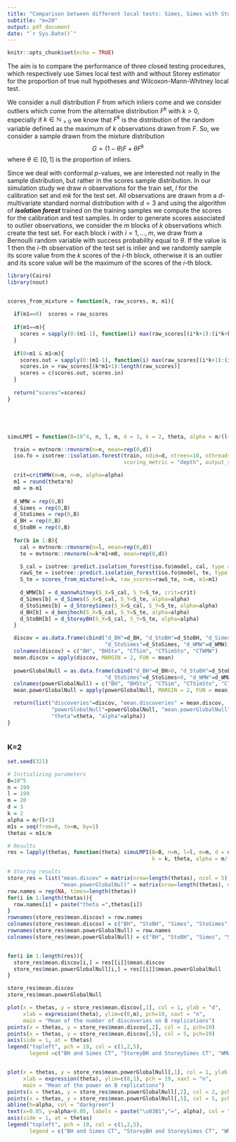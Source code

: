 ```yaml
---
title: "Comparison between different local tests: Simes, Simes with Storey and Wilcoxon-Mann-Whitney"
subtitle: "m=20"
output: pdf_document
date: "`r Sys.Date()`"
---
```


```r
knitr::opts_chunk$set(echo = TRUE)
```


The aim is to compare the performance of three closed testing procedures, which respectively use Simes local test with and without Storey estimator for the proportion of true null hypotheses and Wilcoxon-Mann-Whitney local test.
<!-- The aim is to verify if using Wilcoxon-Mann-Whitney test as local test makes the closed testing procedure Locally Most Powerful among Invariant tests (LMPI). -->

We consider a null distribution $F$ from which inliers come and we consider outliers which come from the alternative distribution $F^k$ with $k>0$, especially if $k\in\mathbb{N}_{>0}$ we know that $F^k$ is the distribution of the random variable defined as the maximum of $k$ observations drawn from $F$. So, we consider a sample drawn from the mixture distribution $$G = (1-\theta) F+\theta F^k$$ where $\theta\in[0,1]$ is the proportion of inliers.

Since we deal with conformal $p$-values, we are interested not really in the sample distribution, but rather in the scores sample distribution.
In our simulation study we draw $n$ observations for the train set, $l$ for the calibration set and $mk$ for the test set. All observations are drawn from a $d$-multivariate standard normal distribution with $d=3$ and using the algorithm of ***isolation forest*** trained on the training samples we compute the scores for the calibration and test samples. In order to generate scores associated to outlier observations, we consider the $m$ blocks of $k$ observations which create the test set. For each block $i$ with $i=1,\ldots,m$, we draw from a Bernoulli random variable with success probability equal to $\theta$. If the value is 1 then the $i$-th observation of the test set is inlier and we randomly sample its score value from the $k$ scores of the $i$-th block, otherwise it is an outlier and its score value will be the maximum of the scores of the $i$-th block.


<!-- ### Simes closed testing -->


<!-- ```{r eval=F} -->




<!-- ``` -->




<!-- ### StoreySimes Closed Testing -->

<!-- ```{r eval=F} -->




<!-- ``` -->




<!-- ### Wilcoxon-Mann-Whitney Closed Testing -->


<!-- ```{r eval=F} -->




<!-- ``` -->






```r
library(Cairo)
library(nout)


scores_from_mixture = function(k, raw_scores, m, m1){
  
  if(m1==0)  scores = raw_scores
  
  if(m1==m){
    scores = sapply(0:(m1-1), function(i) max(raw_scores[(i*k+1):(i*k+k)]))
  }
  
  if(0<m1 & m1<m){
    scores.out = sapply(0:(m1-1), function(i) max(raw_scores[(i*k+1):(i*k+k)]))
    scores.in = raw_scores[(k*m1+1):length(raw_scores)]
    scores = c(scores.out, scores.in)
  }
  
  return("scores"=scores)
}





simuLMPI = function(B=10^4, n, l, m, d = 3, k = 2, theta, alpha = m/(l+1)){

  train = mvtnorm::rmvnorm(n=n, mean=rep(0,d))
  iso.fo = isotree::isolation.forest(train, ndim=d, ntrees=10, nthreads=1, 
                                     scoring_metric = "depth", output_score = TRUE)

  crit=critWMW(m=m, n=n, alpha=alpha)
  m1 = round(theta*m)
  m0 = m-m1
  
  d_WMW = rep(0,B)
  d_Simes = rep(0,B)
  d_StoSimes = rep(0,B)
  d_BH = rep(0,B)
  d_StoBH = rep(0,B)
  
  for(b in 1:B){
    cal = mvtnorm::rmvnorm(n=l, mean=rep(0,d))
    te = mvtnorm::rmvnorm(n=k*m1+m0, mean=rep(0,d))

    S_cal = isotree::predict.isolation_forest(iso.fo$model, cal, type = "score")
    rawS_te = isotree::predict.isolation_forest(iso.fo$model, te, type = "score")
    S_te = scores_from_mixture(k=k, raw_scores=rawS_te, m=m, m1=m1)
    
    d_WMW[b] = d_mannwhitney(S_X=S_cal, S_Y=S_te, crit=crit)
    d_Simes[b] = d_Simes(S_X=S_cal, S_Y=S_te, alpha=alpha)
    d_StoSimes[b] = d_StoreySimes(S_X=S_cal, S_Y=S_te, alpha=alpha)
    d_BH[b] = d_benjhoch(S_X=S_cal, S_Y=S_te, alpha=alpha)
    d_StoBH[b] = d_StoreyBH(S_X=S_cal, S_Y=S_te, alpha=alpha)
  }

  discov = as.data.frame(cbind("d_BH"=d_BH, "d_StoBH"=d_StoBH, "d_Simes"=d_Simes,
                               "d_StoSimes"=d_StoSimes, "d_WMW"=d_WMW))
  colnames(discov) = c("BH", "BHSto", "CTSim", "CTSimSto", "CTWMW")
  mean.discov = apply(discov, MARGIN = 2, FUN = mean)
  
  powerGlobalNull = as.data.frame(cbind("d_BH"=d_BH>0, "d_StoBH"=d_StoBH>0, "d_Simes"=d_Simes>0,
                               "d_StoSimes"=d_StoSimes>0, "d_WMW"=d_WMW>0))
  colnames(powerGlobalNull) = c("BH", "BHSto", "CTSim", "CTSimSto", "CTWMW")
  mean.powerGlobalNull = apply(powerGlobalNull, MARGIN = 2, FUN = mean)

  return(list("discoveries"=discov, "mean.discoveries" = mean.discov,
              "powerGlobalNull"=powerGlobalNull, "mean.powerGlobalNull"=mean.powerGlobalNull, 
              "theta"=theta, "alpha"=alpha))
}



```







### K=2

```r
set.seed(321)

# Initializing parameters
B=10^5
n = 199
l = 199
m = 20
d = 3
k = 2
alpha = m/(l+1)
m1s = seq(from=0, to=m, by=1)
thetas = m1s/m

# Results
res = lapply(thetas, function(theta) simuLMPI(B=B, n=n, l=l, m=m, d = d, 
                                              k = k, theta, alpha = m/(l+1)))

# Storing results
store_res = list("mean.discov" = matrix(nrow=length(thetas), ncol = 5), 
                 "mean.powerGlobalNull" = matrix(nrow=length(thetas), ncol = 5))
row.names = rep(NA, times=length(thetas))
for(i in 1:length(thetas)){
  row.names[i] = paste("theta =",thetas[i])
}
rownames(store_res$mean.discov) = row.names  
colnames(store_res$mean.discov) = c("BH", "StoBH", "Simes", "StoSimes", "WMW")
rownames(store_res$mean.powerGlobalNull) = row.names  
colnames(store_res$mean.powerGlobalNull) = c("BH", "StoBH", "Simes", "StoSimes", "WMW")


for(i in 1:length(res)){
  store_res$mean.discov[i,] = res[[i]]$mean.discov
  store_res$mean.powerGlobalNull[i,] = res[[i]]$mean.powerGlobalNull
}

store_res$mean.discov
store_res$mean.powerGlobalNull

plot(x = thetas, y = store_res$mean.discov[,1], col = 1, ylab = "d", 
     xlab = expression(theta), ylim=c(0,m), pch=19, xaxt = "n",
     main = "Mean of the number of discoveries on B replications")
points(x = thetas, y = store_res$mean.discov[,2], col = 2, pch=19)
points(x = thetas, y = store_res$mean.discov[,5], col = 5, pch=19)
axis(side = 1, at = thetas)
legend("topleft", pch = 19, col = c(1,2,5), 
       legend =c("BH and Simes CT", "StoreyBH and StoreySimes CT", "WMW CT"))


plot(x = thetas, y = store_res$mean.powerGlobalNull[,1], col = 1, ylab = "power", 
     xlab = expression(theta), ylim=c(0,1), pch = 19, xaxt = "n",
     main = "Mean of the power on B replications")
points(x = thetas, y = store_res$mean.powerGlobalNull[,2], col = 2, pch=19)
points(x = thetas, y = store_res$mean.powerGlobalNull[,5], col = 5, pch=19)
abline(h=alpha, col = "darkgreen")
text(x=0.05, y=alpha+0.05, labels = paste("\u03B1","=", alpha), col = "darkgreen")
axis(side = 1, at = thetas)
legend("topleft", pch = 19, col = c(1,2,5),
       legend = c("BH and Simes CT", "StoreyBH and StoreySimes CT", "WMW CT"))



```






